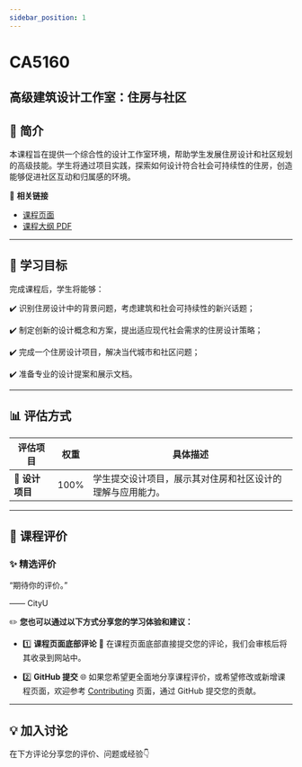 ```yaml
---
sidebar_position: 1
---
```


# CA5160
## 高级建筑设计工作室：住房与社区

## **📘 简介**
本课程旨在提供一个综合性的设计工作室环境，帮助学生发展住房设计和社区规划的高级技能。学生将通过项目实践，探索如何设计符合社会可持续性的住房，创造能够促进社区互动和归属感的环境。

🔗 **相关链接**
- [课程页面](https://www.cityu.edu.hk/catalogue/pg/202526/course/CA5160.htm)
- [课程大纲 PDF](https://www.cityu.edu.hk/catalogue/pg/202526/course/CA5160.pdf)

---

## **🎯 学习目标**

完成课程后，学生将能够：

✔️ 识别住房设计中的背景问题，考虑建筑和社会可持续性的新兴话题；

✔️ 制定创新的设计概念和方案，提出适应现代社会需求的住房设计策略；

✔️ 完成一个住房设计项目，解决当代城市和社区问题；

✔️ 准备专业的设计提案和展示文档。

---

## **📊 评估方式**

| **评估项目**          | **权重** | **具体描述**                                                                                       |
|----------------------|---------|---------------------------------------------------------------------------------------------------|
| **📝 设计项目**       | 100%    | 学生提交设计项目，展示其对住房和社区设计的理解与应用能力。                                       |

---

## **💬 课程评价**

### ✨ **精选评价**
<div className={commentStyles.commentBox}>
    <p className={commentStyles.commentText}>
        “期待你的评价。”
    </p>
    <p className={commentStyles.commentAuthor}>—— CityU</p>
</div>

✏️ **您也可以通过以下方式分享您的学习体验和建议：**

- 1️⃣ **课程页面底部评论**
💬 在课程页面底部直接提交您的评论，我们会审核后将其收录到网站中。

- 2️⃣ **GitHub 提交**
🌐 如果您希望更全面地分享课程评价，或希望修改或新增课程页面，欢迎参考 [Contributing](/contributing) 页面，通过 GitHub 提交您的贡献。

---

## **💡 加入讨论**

在下方评论分享您的评价、问题或经验👇
<Utterances />